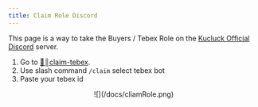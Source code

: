 ```yaml
---
title: Claim Role Discord
---
```


This page is a way to take the Buyers / Tebex Role on the [Kucluck Official Discord](https://discord.gg/BuACxn4XUw) server.

1. Go to [⁠📝║claim-tebex](https://discord.com/channels/901445288881963059/1129681425772318790).
2. Use slash command `/claim` select tebex bot
3. Paste your tebex id

<center> ![](/docs/cliamRole.png) </center>
